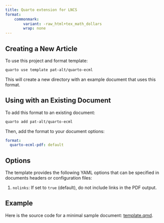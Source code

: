 ```yaml
---
title: Quarto extension for LNCS
format:
    commonmark:
        variant: -raw_html+tex_math_dollars
        wrap: none
---
```


## Creating a New Article

To use this project and format template:

```bash
quarto use template pat-alt/quarto-ecml
```

This will create a new directory with an example document that uses this format.

## Using with an Existing Document

To add this format to an existing document:

```bash
quarto add pat-alt/quarto-ecml
```

Then, add the format to your document options:

```yaml
format:
  quarto-ecml-pdf: default
```    

## Options

The template provides the following YAML options that can be specified in documents headers or configuration files:

1. `nolinks`: If set to `true` (default), do not include links in the PDF output.

## Example

Here is the source code for a minimal sample document: [template.qmd](template.qmd).

